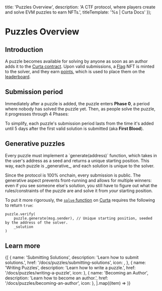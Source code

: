 

  title: 'Puzzles Overview',
  description: 'A CTF protocol, where players create and solve EVM puzzles to earn NFTs.',
  titleTemplate: '%s | Curta Docs'
});

# Puzzles Overview

<Description children="A CTF protocol, where players create and solve EVM puzzles to earn NFTs." />

## Introduction

A puzzle becomes available for solving by anyone as soon as an author adds it to the [Curta contract](https://etherscan.io/address/0x0000000006bC8D9e5e9d436217B88De704a9F307). Upon valid submissions, a [Flag](https://opensea.io/collection/curta) NFT is minted to the solver, and they earn [points](/docs/leaderboard), which is used to place them on the [leaderboard](/leaderboard).

## Submission period

Immediately after a puzzle is added, the puzzle enters **Phase 0**, a period where nobody has solved the puzzle yet. Then, as people solve the puzzle, it progresses through 4 Phases:

<PhaseTable />

To simplify, each puzzle's submission period lasts from the time it's added until 5 days after the first valid solution is submitted (aka **First Blood**).

## Generative puzzles

<Callout>
  Every puzzle must implement a `generate(address)` function, which takes in the user's address as a seed and returns a unique starting position. This way, each puzzle is _generative_, and each solution is unique to the solver.
</Callout>

Since the protocol is 100% onchain, every submission is public. The generative aspect prevents front-running and allows for multiple winners: even if you see someone else's solution, you still have to figure out what the rules/constraints of the puzzle are and solve it from _your_ starting position.

To put it more rigorously, the [`solve` function](https://github.com/waterfall-mkt/curta/blob/2d5de33e3e08ff478ad9e33b6a6f00f819224122/src/Curta.sol#L107) on [Curta](https://etherscan.io/address/0x0000000006bC8D9e5e9d436217B88De704a9F307) requires the following to return `true`:

```sol showLineNumbers={false}
puzzle.verify(
    puzzle.generate(msg.sender), // Unique starting position, seeded by the address of the solver.
    _solution
)
```

## Learn more

<div className="grid grid-cols-1 sm:grid-cols-2 lg:grid-cols-1 gap-4 min-[1120px]:grid-cols-2 min-[1420px]:grid-cols-3">
  {[
    {
      name: 'Submitting Solutions',
      description: 'Learn how to submit solutions.',
      href: '/docs/puzzles/submitting-solutions',
      icon: <Github />,
    },
    {
      name: 'Writing Puzzles',
      description: 'Learn how to write a puzzle.',
      href: '/docs/puzzles/writing-a-puzzle',
      icon: <Github />
    },
    {
      name: 'Becoming an Author',
      description: 'Learn how to become an author.',
      href: '/docs/puzzles/becoming-an-author',
      icon: <Github />
    },
  ].map((item) => <LinkFeature key={item.href} {...item} />)}
</div>
